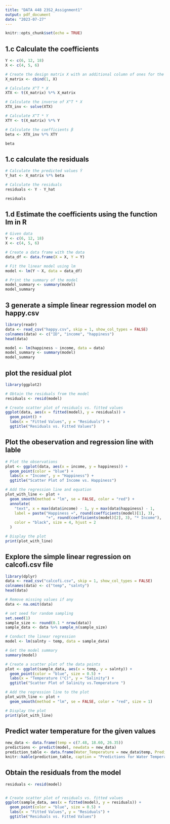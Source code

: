 ```yaml
---
title: "DATA 448 23S2_Assignment1"
output: pdf_document
date: "2023-07-27"
---
```


```r
knitr::opts_chunk$set(echo = TRUE)
```

## 1.c Calculate the coefficients

```r
Y <- c(6, 12, 18)
X <- c(4, 5, 6)

# Create the design matrix X with an additional column of ones for the intercept
X_matrix <- cbind(1, X)

# Calculate X^T * X
XTX <- t(X_matrix) %*% X_matrix

# Calculate the inverse of X^T * X
XTX_inv <- solve(XTX)

# Calculate X^T * Y
XTY <- t(X_matrix) %*% Y

# Calculate the coefficients β
beta <- XTX_inv %*% XTY

beta

```

## 1.c calculate the residuals

```r
# Calculate the predicted values Ŷ
Y_hat <- X_matrix %*% beta

# Calculate the residuals
residuals <- Y - Y_hat

residuals
```
## 1.d Estimate the coefficients using the function lm in R

```r
# Given data
Y <- c(6, 12, 18)
X <- c(4, 5, 6)

# Create a data frame with the data
data_df <- data.frame(X = X, Y = Y)

# Fit the linear model using lm
model <- lm(Y ~ X, data = data_df)

# Print the summary of the model
model_summary <- summary(model)
model_summary
```
## 3 generate a simple linear regression model on happy.csv
```r
library(readr) 
data <- read_csv("happy.csv", skip = 1, show_col_types = FALSE)
colnames(data) <- c("ID", "income", "happiness")
head(data)

model <- lm(happiness ~ income, data = data)
model_summary <- summary(model)
model_summary
```
## plot the residual plot
```r
library(ggplot2)

# Obtain the residuals from the model
residuals <- resid(model)

# Create scatter plot of residuals vs. fitted values
ggplot(data, aes(x = fitted(model), y = residuals)) +
  geom_point() +
  labs(x = "Fitted Values", y = "Residuals") +
  ggtitle("Residuals vs. Fitted Values")

```
## Plot the obeservation and regression line with lable
```r
# Plot the observations
plot <- ggplot(data, aes(x = income, y = happiness)) +
  geom_point(color = "blue") +
  labs(x = "Income", y = "Happiness") +
  ggtitle("Scatter Plot of Income vs. Happiness")

# Add the regression line and equation
plot_with_line <- plot +
  geom_smooth(method = "lm", se = FALSE, color = "red") +
  annotate(
    "text", x = max(data$income) - 1, y = max(data$happiness) - 1,
    label = paste("Happiness ≈", round(coefficients(model)[1], 3),
                  "+", round(coefficients(model)[2], 3), "* Income"),
    color = "black", size = 4, hjust = 2
  )

# Display the plot
print(plot_with_line)

```
## Explore the simple linear regression on calcofi.csv file
```r
library(dplyr)
data <- read_csv("calcofi.csv", skip = 1, show_col_types = FALSE)
colnames(data) <- c("temp", "salnty")
head(data)

# Remove missing values if any
data <- na.omit(data)

# set seed for random sampling
set.seed(1)
sample_size <- round(0.1 * nrow(data))
sample_data <- data %>% sample_n(sample_size)

# Conduct the linear regression
model <- lm(salnty ~ temp, data = sample_data)

# Get the model summary
summary(model)

# Create a scatter plot of the data points
plot <- ggplot(sample_data, aes(x = temp, y = salnty)) +
  geom_point(color = "blue", size = 0.5) +
  labs(x = "Temperature (°C)", y = "Salinity") +
  ggtitle("Scatter Plot of Salinity vs.Temperature ")

# Add the regression line to the plot
plot_with_line <- plot +
  geom_smooth(method = "lm", se = FALSE, color = "red", size = 1)

# Display the plot
print(plot_with_line)
```

## Predict water temperature for the given values
```r
new_data <- data.frame(temp = c(7.48, 18.60, 26.35))
predictions <- predict(model, newdata = new_data)
prediction_table <- data.frame(Water_Temperature = new_data$temp, Predicted_Salinity = round(predictions, 2))
knitr::kable(prediction_table, caption = "Predictions for Water Temperature")
```

## Obtain the residuals from the model
```r
residuals <- resid(model)


# Create scatter plot of residuals vs. fitted values
ggplot(sample_data, aes(x = fitted(model), y = residuals)) +
  geom_point(color = "blue", size = 0.5) +
  labs(x = "Fitted Values", y = "Residuals") +
  ggtitle("Residuals vs. Fitted Values")

```
